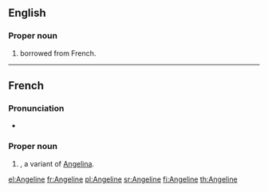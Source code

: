 ==English==

===Proper noun===
{{en-proper noun}}

# {{given name|female|from=Ancient Greek}} borrowed from French.

----

==French==

===Pronunciation===
* {{audio|Fr-Paris--Angeline.ogg|Audio (Paris)}}

===Proper noun===
{{fr-proper noun}}

# {{given name|female|lang=fr}}, a variant of [[Angelina]].

[[el:Angeline]]
[[fr:Angeline]]
[[pl:Angeline]]
[[sr:Angeline]]
[[fi:Angeline]]
[[th:Angeline]]
